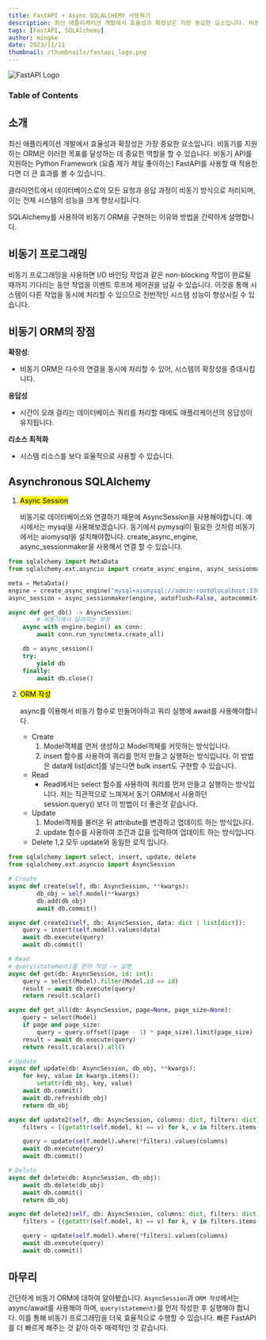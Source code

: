 ```yaml
---
title: FastAPI + Async SQLALCHEMY 사용하기
description: 최신 애플리케이션 개발에서 효율성과 확장성은 가장 중요한 요소입니다. 비동기를 지원하는 ORM은 이러한 목표를 달성하는 데 중요한 역할을 할 수 있습니다. 비동기 API를 지원하는 Python Framework(요즘 제가 제일 좋아하는)FastAPI를 사용할 때 적용한다면 더 큰 효과를 볼 수 있습니다.
tags: [FastAPI, SQLAlchemy]
author: mingke
date: 2023/11/11
thumbnail: /thumbnails/fastapi_logo.png
---
```


<Image src="/thumbnails/fastapi_logo.png" alt="FastAPI Logo" />

### Table of Contents

## 소개

최신 애플리케이션 개발에서 효율성과 확장성은 가장 중요한 요소입니다. 비동기를 지원하는 ORM은 이러한 목표를 달성하는 데 중요한 역할을 할 수 있습니다. 비동기 API를 지원하는 Python Framework (요즘 제가 제일 좋아하는) FastAPI를 사용할 때 적용한다면 더 큰 효과를 볼 수 있습니다.

클라이언트에서 데이터베이스로의 모든 요청과 응답 과정이 비동기 방식으로 처리되며, 이는 전체 시스템의 성능을 크게 향상시킵니다.

SQLAlchemy를 사용하여 비동기 ORM을 구현하는 이유와 방법을 간략하게 설명합니다.

## 비동기 프로그래밍

비동기 프로그래밍을 사용하면 I/O 바인딩 작업과 같은 non-blocking 작업이 완료될 때까지 기다리는 동안 작업을 이벤트 루프에 제어권을 넘길 수 있습니다. 이것을 통해 시스템이 다른 작업을 동시에 처리할 수 있으므로 전반적인 시스템 성능이 향상시킬 수 있습니다.

## 비동기 ORM의 장점

**확장성**:

- 비동기 ORM은 다수의 연결을 동시에 처리할 수 있어, 시스템의 확장성을 증대시킵니다.

**응답성**

- 시간이 오래 걸리는 데이터베이스 쿼리를 처리할 때에도 애플리케이션의 응답성이 유지됩니다.

**리소스 최적화**

- 시스템 리소스를 보다 효율적으로 사용할 수 있습니다.

## Asynchronous SQLAlchemy

1. <mark>Async Session</mark>

   비동기로 데이터베이스와 연결하기 때문에 AsyncSession을 사용해야합니다.
   예시에서는 mysql을 사용해보겠습니다. 동기에서 pymysql이 필요한 것처럼 비동기에서는 aiomysql을 설치해야합니다.
   create_async_engine, async_sessionmaker을 사용해서 연결 할 수 있습니다.

```python
from sqlalchemy import MetaData
from sqlalchemy.ext.asyncio import create_async_engine, async_sessionmaker, AsyncSession

meta = MetaData()
engine = create_async_engine("mysql+aiomysql://admin:root@localhost:3306/admin")
async_session = async_sessionmaker(engine, autoflush=False, autocommit=False)

async def get_db() -> AsyncSession:
		# 비동기에서 달라지는 부분
    async with engine.begin() as conn:
        await conn.run_sync(meta.create_all)

    db = async_session()
    try:
        yield db
    finally:
        await db.close()
```

2. <mark>ORM 작성</mark>

   async를 이용해서 비동기 함수로 만들어야하고 쿼리 실행에 await를 사용해야합니다.

   - Create
     1. Model객체를 먼저 생성하고 Model객체를 커밋하는 방식입니다.
     2. insert 함수를 사용하여 쿼리를 먼저 만들고 실행하는 방식입니다. 이 방법은 data에 list[dict]를 넣는다면 bulk insert도 구현할 수 있습니다.
   - Read
     - Read에서는 select 함수를 사용하여 쿼리를 먼저 만들고 실행하는 방식입니다. 저는 직관적으로 느껴져서 동기 ORM에서 사용하던 session.query() 보다 이 방법이 더 좋은것 같습니다.
   - Update
     1. Model객체를 불러온 뒤 attribute를 변경하고 업데이트 하는 방식입니다.
     2. update 함수를 사용하여 조건과 값을 입력하여 업데이트 하는 방식입니다.
   - Delete
     1,2 모두 update와 동일한 로직 입니다.

```python
from sqlalchemy import select, insert, update, delete
from sqlalchemy.ext.asyncio import AsyncSession

# Create
async def create(self, db: AsyncSession, **kwargs):
		db_obj = self.model(**kwargs)
		db.add(db_obj)
		await db.commit()

async def create2(self, db: AsyncSession, data: dict | list[dict]):
    query = insert(self.model).values(data)
    await db.execute(query)
    await db.commit()

# Read
# query(statement)를 먼저 작성 -> 실행
async def get(db: AsyncSession, id: int):
    query = select(Model).filter(Model.id == id)
    result = await db.execute(query)
    return result.scalar()

async def get_all(db: AsyncSession, page=None, page_size=None):
    query = select(Model)
    if page and page_size:
        query = query.offset((page - 1) * page_size).limit(page_size)
    result = await db.execute(query)
    return result.scalars().all()

# Update
async def update(db: AsyncSession, db_obj, **kwargs):
    for key, value in kwargs.items():
        setattr(db_obj, key, value)
    await db.commit()
    await db.refresh(db_obj)
    return db_obj

async def update2(self, db: AsyncSession, columns: dict, filters: dict):
    filters = [(getattr(self.model, k) == v) for k, v in filters.items()]

    query = update(self.model).where(*filters).values(columns)
    await db.execute(query)
    await db.commit()

# Delete
async def delete(db: AsyncSession, db_obj):
    await db.delete(db_obj)
    await db.commit()
    return db_obj

async def delete2(self, db: AsyncSession, columns: dict, filters: dict):
    filters = [(getattr(self.model, k) == v) for k, v in filters.items()]

    query = update(self.model).where(*filters).values(columns)
    await db.execute(query)
    await db.commit()

```

## 마무리

간단하게 비동기 ORM에 대하여 알아봤습니다. `AsyncSession`과 `ORM 작성`에서는 async/await를 사용해야 하며, `query(statement)`를 먼저 작성한 후 실행해야 합니다. 이를 통해 비동기 프로그래밍을 더욱 효율적으로 수행할 수 있습니다. 빠른 FastAPI를 더 빠르게 해주는 것 같아 아주 매력적인 것 같습니다.
